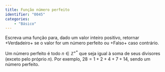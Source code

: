 ```yaml
---
title: Função número perfeito
identifier: "0045"
categories:
    - "Básico"
---
```

::: {#exr-0045}
Escreva uma função para, dado um valor inteiro positivo, retornar +Verdadeiro+ se o valor for um número perfeito ou +Falso+ caso contrário.

Um número perfeito é todo $n \in \mathbb{Z}^{+*}$ que seja igual à soma de seus divisores (exceto pelo próprio $n$). Por exemplo, ${28 = 1 + 2 + 4 + 7 + 14}$, sendo um número perfeito.
:::
